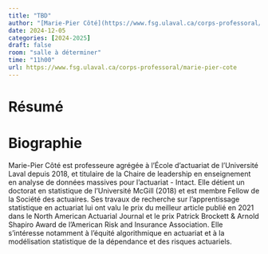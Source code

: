 ```yaml
---
title: "TBD"
author: "[Marie-Pier Côté](https://www.fsg.ulaval.ca/corps-professoral/marie-pier-cote)"
date: 2024-12-05
categories: [2024-2025]
draft: false
room: "salle à déterminer"
time: "11h00"
url: https://www.fsg.ulaval.ca/corps-professoral/marie-pier-cote
---
```


# Résumé


# Biographie

Marie-Pier Côté est professeure agrégée à l'École d'actuariat de l'Université Laval depuis 2018, et titulaire de la Chaire de leadership en enseignement en analyse de données massives pour l'actuariat - Intact. Elle détient un doctorat en statistique de l'Université McGill (2018) et est membre Fellow de la Société des actuaires. Ses travaux de recherche sur l'apprentissage statistique en actuariat lui ont valu le prix du meilleur article publié en 2021 dans le North American Actuarial Journal et le prix Patrick Brockett & Arnold Shapiro Award de l'American Risk and Insurance Association. Elle s'intéresse notamment à l'équité algorithmique en actuariat et à la modélisation statistique de la dépendance et des risques actuariels.
